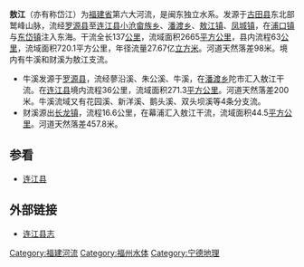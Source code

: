 '''敖江'''（亦有称岱江）为[[福建省|福建省]]第六大河流，是闽东独立水系。发源于[[古田县|古田县]]东北部鹫峰山脉，流经[[罗源县|罗源县]]至[[连江县_(福州市)|连江县]][[小沧畲族乡|小沧畲族乡]]、[[潘渡乡|潘渡乡]]、[[敖江镇|敖江镇]]、[[凤城镇|凤城镇]]，在[[浦口镇|浦口镇]]与[[东岱镇|东岱镇]]注入东海。干流全长137[[公里|公里]]，流域面积2665[[平方公里|平方公里]]，县内流程63[[公里|公里]]，流域面积720.1平方公里，年径流量27.67亿[[立方米|立方米]]。河道天然落差98米。境内有牛溪和财溪为敖江支流。
*牛溪发源于[[罗源县|罗源县]]，流经蓼沿溪、朱公溪、牛溪，在[[潘渡乡|潘渡乡]]陀市汇入敖江干流。在[[连江县_(福州市)|连江县]]境内流程36公里，流域面积271.3[[平方公里|平方公里]]。河道天然落差200米。牛溪流域又有花园溪、新洋溪、鹅头溪、双头坝溪等4条分支流。
*财溪源出[[长龙镇|长龙镇]]，流程16.6公里，在幕浦汇入敖江干流，流域面积44.5[[平方公里|平方公里]]。河道天然落差457.8米。

{{福建地理小作品}}

==参看==
*[[连江县_(福州市)|连江县]]


==外部链接==
* {{zh-hans}}[http://www.fzdqw.com/ShowBook.asp?BookType=%B8%A3%D6%DD%CA%D0_(%CF%D8)%CA%D0%C7%F8%D6%BE&Bookno=1113 连江县志]{{dead link|date=2018年3月 |bot=InternetArchiveBot |fix-attempted=yes }}

{{东南沿海诸河}}
[[Category:福建河流|Category:福建河流]]
[[Category:福州水体|Category:福州水体]]
[[Category:宁德地理|Category:宁德地理]]